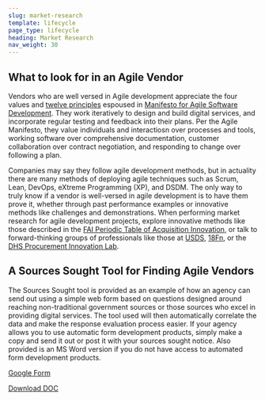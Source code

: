 ```yaml
---
slug: market-research
template: lifecycle
page_type: lifecycle
heading: Market Research
nav_weight: 30
---
```


## What to look for in an Agile Vendor

Vendors who are well versed in Agile development appreciate the four values and <a href="https://agilemanifesto.org/principles.html" target="_blank" class="usa-external_link">twelve principles</a> espoused in <a href="https://agilemanifesto.org/" target="_blank" class="usa-external_link">Manifesto for Agile Software Development</a>. They work iteratively to design and build digital services, and incorporate regular testing and feedback into their plans. Per the Agile Manifesto, they value individuals and interactiosn over processes and tools, working software over comprehensive documentation, customer collaboration over contract negotiation, and responding to change over following a plan. 

Companies may say they follow agile development methods, but in actuality there are many methods of deploying agile techniques such as Scrum, Lean, DevOps, eXtreme Programming (XP), and DSDM. The only way to truly know if a vendor is well-versed in agile development is to have them prove it, whether through past performance examples or innovative methods like challenges and demonstrations. When performing market research for agile development projects, explore innovative methods like those described in the <a href="https://www.fai.gov/periodic-table" target="_blank" class="usa-external_link">FAI Periodic Table of Acquisition Innovation</a>, or talk to forward-thinking groups of professionals like those at <a href="https://www.usds.gov/" target="_blank" class="usa-external_link">USDS</a>, <a href="https://18f.gsa.gov/" target="_blank" class="usa-external_link">18Fn</a>, or the <a href="https://www.dhs.gov/pil" target="_blank" class="usa-external_link">DHS Procurement Innovation Lab</a>.

## A Sources Sought Tool for Finding Agile Vendors

The Sources Sought tool is provided as an example of how an agency can send out using a simple web form based on questions designed around reaching non-traditional government sources or those sources who excel in providing digital services. The tool used will then automatically correlate the data and make the response evaluation process easier. If your agency allows you to use automatic form development products, simply make a copy and send it out or post it with your sources sought notice. Also provided is an MS Word version if you do not have access to automated form development products.

<a href="https://goo.gl/forms/mTNFf6XzNT3KWxLY2" target= "_blank" class="usa-external_link">Google Form</a>

<a href="/assets/files/Sources%20Sought.docx">Download DOC <i class="fa fa-download" aria-hidden="true"></i>
